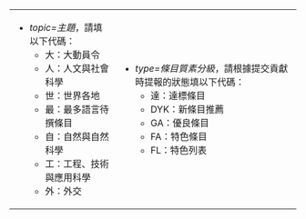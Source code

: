 {{{1|請在下方輸入{{tl|DC9/talk|<nowiki>topic=|type=</nowiki>}}，如已輸入則不用輸入。

為方便統計，請填寫topic及type參數：}}}
{| style="background-color:transparent; "
| 
* ''topic=主題''，請填以下代碼：
**大：大動員令
**人：人文與社會科學
**世：世界各地
**最：最多語言待撰條目
**自：自然與自然科學
**工：工程、技術與應用科學
**外：外交
|
* ''type=條目質素分級''，請根據提交貢獻時提報的狀態填以下代碼：
**達：達標條目
**DYK：新條目推薦
**GA：優良條目
**FA：特色條目
**FL：特色列表
|}